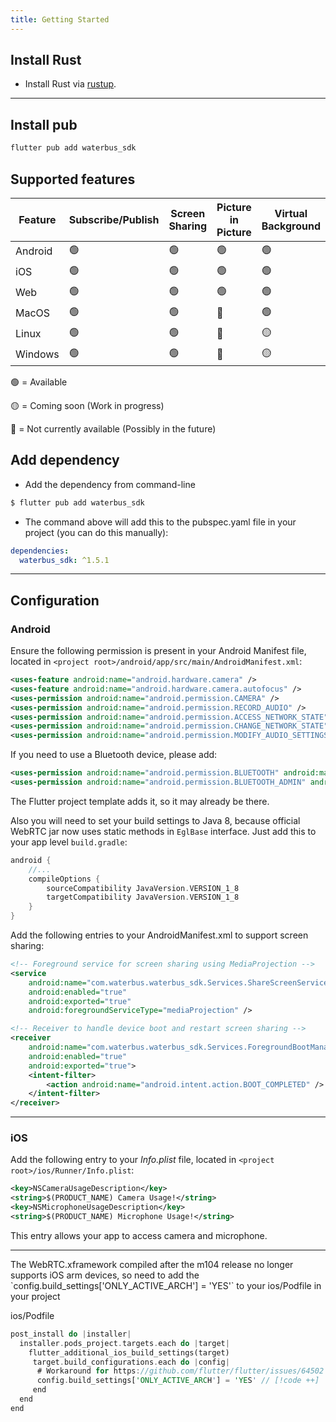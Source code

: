 ```yaml
---
title: Getting Started
---
```


## Install Rust

- Install Rust via [rustup](https://rustup.rs/).

---

## Install pub

```bash
flutter pub add waterbus_sdk
```

## Supported features

| Feature            | Subscribe/Publish | Screen Sharing | Picture in Picture | Virtual Background | Beauty Filters | End to End Encryption |
| ------------------ | ----------------- | -------------- | ------------------ | ------------------ | -------------- | --------------------- |
| Android            |         🟢         |        🟢      |          🟢         |          🟢         |       🟢        |           🟢          | 
| iOS                |         🟢         |        🟢      |          🟢         |          🟢         |       🟢       |           🟢          |        
| Web                |         🟢         |        🟢      |          🟢         |          🟢         |       🟡       |           🟢          |
| MacOS              |         🟢         |        🟢      |          🔴         |          🟢         |       🟢       |           🟢          |
| Linux                |         🟢         |        🟢      |          🔴         |          🟡         |       🟢       |           🟢          |    
| Windows                |         🟢         |        🟢      |          🔴         |          🟡         |       🟡       |           🟢          |    


🟢 = Available

🟡 = Coming soon (Work in progress)

🔴 = Not currently available (Possibly in the future)

## Add dependency

- Add the dependency from command-line

```bash
$ flutter pub add waterbus_sdk
```

- The command above will add this to the pubspec.yaml file in your project (you can do this manually):

```yaml
dependencies:
  waterbus_sdk: ^1.5.1
```

---

## Configuration

### Android

Ensure the following permission is present in your Android Manifest file, located in `<project root>/android/app/src/main/AndroidManifest.xml`:

```xml
<uses-feature android:name="android.hardware.camera" />
<uses-feature android:name="android.hardware.camera.autofocus" />
<uses-permission android:name="android.permission.CAMERA" />
<uses-permission android:name="android.permission.RECORD_AUDIO" />
<uses-permission android:name="android.permission.ACCESS_NETWORK_STATE" />
<uses-permission android:name="android.permission.CHANGE_NETWORK_STATE" />
<uses-permission android:name="android.permission.MODIFY_AUDIO_SETTINGS" />
```

If you need to use a Bluetooth device, please add:

```xml
<uses-permission android:name="android.permission.BLUETOOTH" android:maxSdkVersion="30" />
<uses-permission android:name="android.permission.BLUETOOTH_ADMIN" android:maxSdkVersion="30" />
```

The Flutter project template adds it, so it may already be there.

Also you will need to set your build settings to Java 8, because official WebRTC jar now uses static methods in `EglBase` interface. Just add this to your app level `build.gradle`:

```groovy
android {
    //...
    compileOptions {
        sourceCompatibility JavaVersion.VERSION_1_8
        targetCompatibility JavaVersion.VERSION_1_8
    }
}
```

Add the following entries to your AndroidManifest.xml to support screen sharing:

```xml
<!-- Foreground service for screen sharing using MediaProjection -->
<service
    android:name="com.waterbus.waterbus_sdk.Services.ShareScreenService"
    android:enabled="true"
    android:exported="true"
    android:foregroundServiceType="mediaProjection" />

<!-- Receiver to handle device boot and restart screen sharing -->
<receiver
    android:name="com.waterbus.waterbus_sdk.Services.ForegroundBootManager"
    android:enabled="true"
    android:exported="true">
    <intent-filter>
        <action android:name="android.intent.action.BOOT_COMPLETED" />
    </intent-filter>
</receiver>
```

---

### iOS

Add the following entry to your _Info.plist_ file, located in `<project root>/ios/Runner/Info.plist`:

```xml
<key>NSCameraUsageDescription</key>
<string>$(PRODUCT_NAME) Camera Usage!</string>
<key>NSMicrophoneUsageDescription</key>
<string>$(PRODUCT_NAME) Microphone Usage!</string>
```

This entry allows your app to access camera and microphone.

---

<Callout type="warn">
  The WebRTC.xframework compiled after the m104 release no longer supports iOS
  arm devices, so need to add the `config.build_settings['ONLY_ACTIVE_ARCH'] =
  'YES'` to your ios/Podfile in your project
</Callout>

ios/Podfile

```rust
post_install do |installer|
  installer.pods_project.targets.each do |target|
    flutter_additional_ios_build_settings(target)
     target.build_configurations.each do |config|
      # Workaround for https://github.com/flutter/flutter/issues/64502
      config.build_settings['ONLY_ACTIVE_ARCH'] = 'YES' // [!code ++]
     end
  end
end
```
